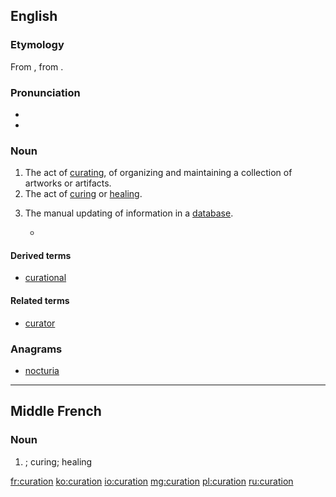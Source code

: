 ==English==
{{wikipedia}}

===Etymology===
From {{etyl|fro|en}} {{term|curacion|lang=fro}}, from {{etyl|la|en}} {{term|cūrātiō|lang=la}}.

===Pronunciation===
* {{IPA|kjəˈɹeɪʃən|lang=en}}
* {{rhymes|eɪʃən|lang=en}}

===Noun===
{{en-noun}}

# The act of [[curate|curating]], of organizing and maintaining a collection of artworks or artifacts.
# The act of [[cure|curing]] or [[heal]]ing.
# {{context|databases|lang=en}} The manual updating of information in a [[database]].
#* {{quote-book|year=2009|author=David Edwards, Jason Stajich, David Hansen
|title=[https://books.google.fr/books?id=Xb3IeXdtQVwC&pg=PA361&dq=%22Manual+database+curation+involves+the+following+steps:+%281%29+finding+articles+of+interest;+%282%29+finding+and+extracting+facts+%28relations,+events%22&hl=fr&sa=X&ved=0CB8Q6AEwAGoVChMIqITHsLq7yAIVAioaCh2OIAbJ#v=onepage&q=%22Manual%20database%20curation%20involves%20the%20following%20steps%3A%20%281%29%20finding%20articles%20of%20interest%3B%20%282%29%20finding%20and%20extracting%20facts%20%28relations%2C%20events%22&f=false Bioinformatics: Tools and Applications]
|passage=Manual database '''curation''' involves the following steps: (1) finding articles of interest; (2) finding and extracting facts (relations, events, associations, etc.) relevant to the database focus; and (3) converting extracted information into predefined standardized form.}}


====Derived terms====
* [[curational]]

====Related terms====
* [[curator]]

===Anagrams===
* [[nocturia#English|nocturia]]

----

==Middle French==

===Noun===
{{frm-noun|f}}

# {{l|en|curation}}; curing; healing

[[fr:curation]]
[[ko:curation]]
[[io:curation]]
[[mg:curation]]
[[pl:curation]]
[[ru:curation]]